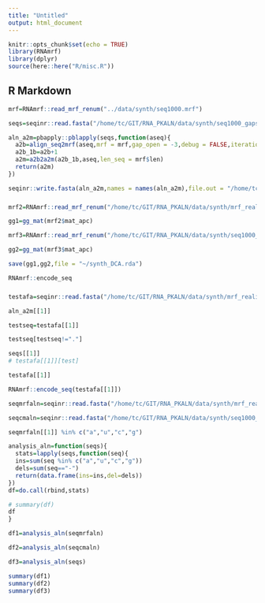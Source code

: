 ```yaml
---
title: "Untitled"
output: html_document
---
```


```r
knitr::opts_chunk$set(echo = TRUE)
library(RNAmrf)
library(dplyr)
source(here::here("R/misc.R"))
```

## R Markdown

```r
mrf=RNAmrf::read_mrf_renum("../data/synth/seq1000.mrf")
```


```r
seqs=seqinr::read.fasta("/home/tc/GIT/RNA_PKALN/data/synth/seq1000_gaps.afa")
```

```r

aln_a2m=pbapply::pblapply(seqs,function(aseq){
  a2b=align_seq2mrf(aseq,mrf = mrf,gap_open = -3,debug = FALSE,iteration = 50)
  a2b_1b=a2b+1
  a2m=a2b2a2m(a2b_1b,aseq,len_seq = mrf$len)
  return(a2m)
})

```

```r
seqinr::write.fasta(aln_a2m,names = names(aln_a2m),file.out = "/home/tc/GIT/RNA_PKALN/data/synth/seq1000_gaps.realign.a2m")
```



### 


```r
mrf2=RNAmrf::read_mrf_renum("/home/tc/GIT/RNA_PKALN/data/synth/mrf_realign.afa.mrf")
```

```r
gg1=gg_mat(mrf2$mat_apc)
```

```r
mrf3=RNAmrf::read_mrf_renum("/home/tc/GIT/RNA_PKALN/data/synth/seq1000_gaps_rmgp.fasta.cmaln.sto.afa.mrf")

gg2=gg_mat(mrf3$mat_apc)
```


```r
save(gg1,gg2,file = "~/synth_DCA.rda")
```


```r
RNAmrf::encode_seq
```


###
```r
testafa=seqinr::read.fasta("/home/tc/GIT/RNA_PKALN/data/synth/mrf_realign.afa")
```

```r
aln_a2m[[1]]
```


```r
testseq=testafa[[1]]

testseq[testseq!="."]

seqs[[1]]
# testafa[[1]][test]
```

```r
testafa[[1]]
```


```r
RNAmrf::encode_seq(testafa[[1]])
```



```r
seqmrfaln=seqinr::read.fasta("/home/tc/GIT/RNA_PKALN/data/synth/mrf_realign.afa",forceDNAtolower = FALSE)

seqcmaln=seqinr::read.fasta("/home/tc/GIT/RNA_PKALN/data/synth/seq1000_gaps_rmgp.fasta.cmaln.sto.afa",forceDNAtolower = FALSE)
```

```r
seqmrfaln[[1]] %in% c("a","u","c","g")
```


```r

analysis_aln=function(seqs){
  stats=lapply(seqs,function(seq){
  ins=sum(seq %in% c("a","u","c","g"))
  dels=sum(seq=="-")
  return(data.frame(ins=ins,del=dels))
})
df=do.call(rbind,stats) 

# summary(df)
df
}


```

```r
df1=analysis_aln(seqmrfaln)
```

```r
df2=analysis_aln(seqcmaln)
```

```r
df3=analysis_aln(seqs)
```


```r
summary(df1)
summary(df2)
summary(df3)
```

